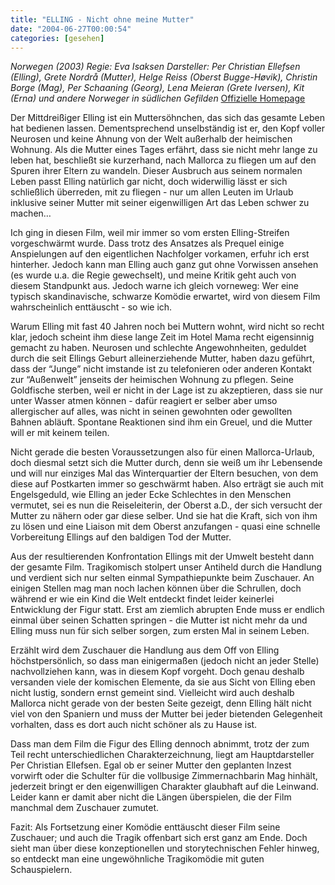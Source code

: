 ```yaml
---
title: "ELLING - Nicht ohne meine Mutter"
date: "2004-06-27T00:00:54"
categories: [gesehen]
---
```


*Norwegen (2003)
Regie: Eva Isaksen
Darsteller: Per Christian Ellefsen (Elling), Grete Nordrå (Mutter), Helge Reiss (Oberst Bugge-Høvik), Christin Borge (Mag), Per Schaaning (Georg), Lena Meieran (Grete Iversen), Kit (Erna) und andere Norweger in südlichen Gefilden*
[Offizielle Homepage](http://www.arsenalfilm.de/elling-mutter/index.html)

Der Mittdreißiger Elling ist ein Muttersöhnchen, das sich das gesamte Leben hat bedienen lassen. Dementsprechend unselbständig ist er, den Kopf voller Neurosen und keine Ahnung von der Welt außerhalb der heimischen Wohnung. Als die Mutter eines Tages erfährt, dass sie nicht mehr lange zu leben hat, beschließt sie kurzerhand, nach Mallorca zu fliegen um auf den Spuren ihrer Eltern zu wandeln. Dieser Ausbruch aus seinem normalen Leben passt Elling natürlich gar nicht, doch widerwillig lässt er sich schließlich überreden, mit zu fliegen - nur um allen Leuten im Urlaub inklusive seiner Mutter mit seiner eigenwilligen Art das Leben schwer zu machen...

Ich ging in diesen Film, weil mir immer so vom ersten Elling-Streifen vorgeschwärmt wurde. Dass trotz des Ansatzes als Prequel einige Anspielungen auf den eigentlichen Nachfolger vorkamen, erfuhr ich erst hinterher. Jedoch kann man Elling auch ganz gut ohne Vorwissen ansehen (es wurde u.a. die Regie gewechselt), und meine Kritik geht auch von diesem Standpunkt aus. Jedoch warne ich gleich vorneweg: Wer eine typisch skandinavische, schwarze Komödie erwartet, wird von diesem Film wahrscheinlich enttäuscht - so wie ich.

Warum Elling mit fast 40 Jahren noch bei Muttern wohnt, wird nicht so recht klar, jedoch scheint ihm diese lange Zeit im Hotel Mama recht eigensinnig gemacht zu haben. Neurosen und schlechte Angewohnheiten, geduldet durch die seit Ellings Geburt alleinerziehende Mutter, haben dazu geführt, dass der "Junge" nicht imstande ist zu telefonieren oder anderen Kontakt zur "Außenwelt" jenseits der heimischen Wohnung zu pflegen. Seine Goldfische sterben, weil er nicht in der Lage ist zu akzeptieren, dass sie nur unter Wasser atmen können - dafür reagiert er selber aber umso allergischer auf alles, was nicht in seinen gewohnten oder gewollten Bahnen abläuft. Spontane Reaktionen sind ihm ein Greuel, und die Mutter will er mit keinem teilen.

Nicht gerade die besten Voraussetzungen also für einen Mallorca-Urlaub, doch diesmal setzt sich die Mutter durch, denn sie weiß um ihr Lebensende und will nur einziges Mal das Winterquartier der Eltern besuchen, von dem diese auf Postkarten immer so geschwärmt haben. Also erträgt sie auch mit Engelsgeduld, wie Elling an jeder Ecke Schlechtes in den Menschen vermutet, sei es nun die Reiseleiterin, der Oberst a.D., der sich versucht der Mutter zu nähern oder gar diese selber. Und sie hat die Kraft, sich von ihm zu lösen und eine Liaison mit dem Oberst anzufangen - quasi eine schnelle Vorbereitung Ellings auf den baldigen Tod der Mutter.

Aus der resultierenden Konfrontation Ellings mit der Umwelt besteht dann der gesamte Film. Tragikomisch stolpert unser Antiheld durch die Handlung und verdient sich nur selten einmal Sympathiepunkte beim Zuschauer. An einigen Stellen mag man noch lachen können über die Schrullen, doch während er wie ein Kind die Welt entdeckt findet leider keinerlei Entwicklung der Figur statt. Erst am ziemlich abrupten Ende muss er endlich einmal über seinen Schatten springen - die Mutter ist nicht mehr da und Elling muss nun für sich selber sorgen, zum ersten Mal in seinem Leben.

Erzählt wird dem Zuschauer die Handlung aus dem Off von Elling höchstpersönlich, so dass man einigermaßen (jedoch nicht an jeder Stelle) nachvollziehen kann, was in diesem Kopf vorgeht. Doch genau deshalb versanden viele der komischen Elemente, da sie aus Sicht von Elling eben nicht lustig, sondern ernst gemeint sind. Vielleicht wird auch deshalb Mallorca nicht gerade von der besten Seite gezeigt, denn Elling hält nicht viel von den Spaniern und muss der Mutter bei jeder bietenden Gelegenheit vorhalten, dass es dort auch nicht schöner als zu Hause ist.

Dass man dem Film die Figur des Elling dennoch abnimmt, trotz der zum Teil recht unterschiedlichen Charakterzeichnung, liegt am Hauptdarsteller Per Christian Ellefsen. Egal ob er seiner Mutter den geplanten Inzest vorwirft oder die Schulter für die vollbusige Zimmernachbarin Mag hinhält, jederzeit bringt er den eigenwilligen Charakter glaubhaft auf die Leinwand. Leider kann er damit aber nicht die Längen überspielen, die der Film manchmal dem Zuschauer zumutet.

Fazit: Als Fortsetzung einer Komödie enttäuscht dieser Film seine Zuschauer; und auch die Tragik offenbart sich erst ganz am Ende. Doch sieht man über diese konzeptionellen und storytechnischen Fehler hinweg, so entdeckt man eine ungewöhnliche Tragikomödie mit guten Schauspielern.
